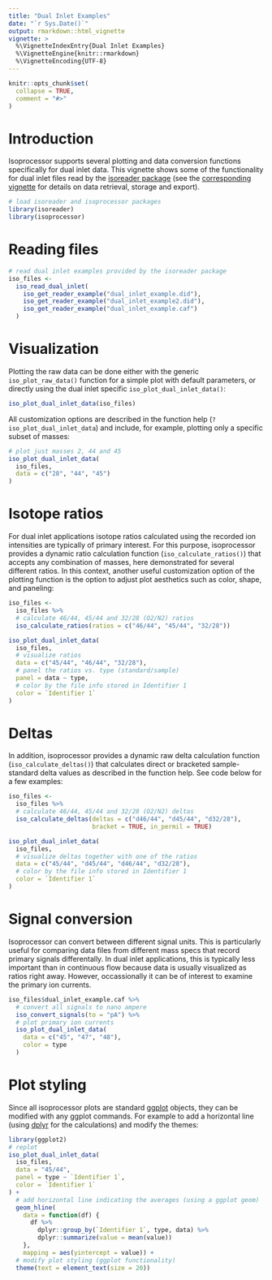 ```yaml
---
title: "Dual Inlet Examples"
date: "`r Sys.Date()`"
output: rmarkdown::html_vignette
vignette: >
  %\VignetteIndexEntry{Dual Inlet Examples}
  %\VignetteEngine{knitr::rmarkdown}
  %\VignetteEncoding{UTF-8}
---
```



```r
knitr::opts_chunk$set(
  collapse = TRUE,
  comment = "#>"
)
```

# Introduction

Isoprocessor supports several plotting and data conversion functions specifically for dual inlet data. This vignette shows some of the functionality for dual inlet files read by the [isoreader package](http://isoprocessor.isoverse.org) (see the [corresponding vignette](http://isoreader.isoverse.org/articles/dual_inlet.html) for details on data retrieval, storage and export). 

```r
# load isoreader and isoprocessor packages
library(isoreader)
library(isoprocessor)
```


# Reading files

```r
# read dual inlet examples provided by the isoreader package
iso_files <- 
  iso_read_dual_inlet(
    iso_get_reader_example("dual_inlet_example.did"),
    iso_get_reader_example("dual_inlet_example2.did"),
    iso_get_reader_example("dual_inlet_example.caf")
  )
```

# Visualization

Plotting the raw data can be done either with the generic `iso_plot_raw_data()` function for a simple plot with default parameters, or directly using the dual inlet specific `iso_plot_dual_inlet_data()`:

```r
iso_plot_dual_inlet_data(iso_files)
```

All customization options are described in the function help (`?iso_plot_dual_inlet_data`) and include, for example, plotting only a specific subset of masses:

```r
# plot just masses 2, 44 and 45
iso_plot_dual_inlet_data(
  iso_files,
  data = c("28", "44", "45")
)
```

# Isotope ratios

For dual inlet applications isotope ratios calculated using the recorded ion intensities are typically of primary interest. For this purpose, isoprocessor provides a dynamic ratio calculation function (`iso_calculate_ratios()`) that accepts any combination of masses, here demonstrated for several different ratios. In this context, another useful customization option of the plotting function is the option to adjust plot aesthetics such as color, shape, and paneling:

```r
iso_files <-
  iso_files %>% 
  # calculate 46/44, 45/44 and 32/28 (O2/N2) ratios
  iso_calculate_ratios(ratios = c("46/44", "45/44", "32/28"))

iso_plot_dual_inlet_data(
  iso_files,
  # visualize ratios
  data = c("45/44", "46/44", "32/28"),
  # panel the ratios vs. type (standard/sample)
  panel = data ~ type,
  # color by the file info stored in Identifier 1
  color = `Identifier 1`
)
```

# Deltas

In addition, isoprocessor provides a dynamic raw delta calculation function (`iso_calculate_deltas()`) that calculates direct or bracketed sample-standard delta values as described in the function help. See code below for a few examples:

```r
iso_files <-
  iso_files %>% 
  # calculate 46/44, 45/44 and 32/28 (O2/N2) deltas
  iso_calculate_deltas(deltas = c("d46/44", "d45/44", "d32/28"), 
                       bracket = TRUE, in_permil = TRUE)

iso_plot_dual_inlet_data(
  iso_files,
  # visualize deltas together with one of the ratios
  data = c("45/44", "d45/44", "d46/44", "d32/28"),
  # color by the file info stored in Identifier 1
  color = `Identifier 1`
)
```


# Signal conversion

Isoprocessor can convert between different signal units. This is particularly useful for comparing data files from different mass specs that record primary signals differentally. In dual inlet applications, this is typically less important than in continuous flow because data is usually visualized as ratios right away. However, occassionally it can be of interest to examine the primary ion currents. 

```r
iso_files$dual_inlet_example.caf %>% 
  # convert all signals to nano ampere
  iso_convert_signals(to = "pA") %>% 
  # plot primary ion currents
  iso_plot_dual_inlet_data(
    data = c("45", "47", "48"),
    color = type
  )
```

# Plot styling

Since all isoprocessor plots are standard [ggplot](http://ggplot2.tidyverse.org/) objects, they can be modified with any ggplot commands. For example to add a horizontal line (using [dplyr](http://dplyr.tidyverse.org/) for the calculations) and modify the themes:

```r
library(ggplot2)
# replot
iso_plot_dual_inlet_data(
  iso_files, 
  data = "45/44",
  panel = type ~ `Identifier 1`,
  color = `Identifier 1`
) +
  # add horizontal line indicating the averages (using a ggplot geom)
  geom_hline(
    data = function(df) {
      df %>% 
        dplyr::group_by(`Identifier 1`, type, data) %>% 
        dplyr::summarize(value = mean(value))
    }, 
    mapping = aes(yintercept = value)) +
  # modify plot styling (ggplot functionality)
  theme(text = element_text(size = 20))
```

